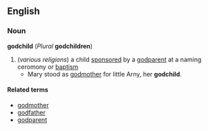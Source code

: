 ==English==
=== Noun ===
'''godchild''' (''Plural'' '''godchildren''')
#(''various religions'') a child [[sponsor]]ed by a [[godparent]] at a naming ceromony or [[baptism]]
#* Mary stood as [[godmother]] for little Arny, her '''godchild'''.
{{cattag2|Religion|God}}
==== Related terms ====
*[[godmother]]
*[[godfather]]
*[[godparent]]